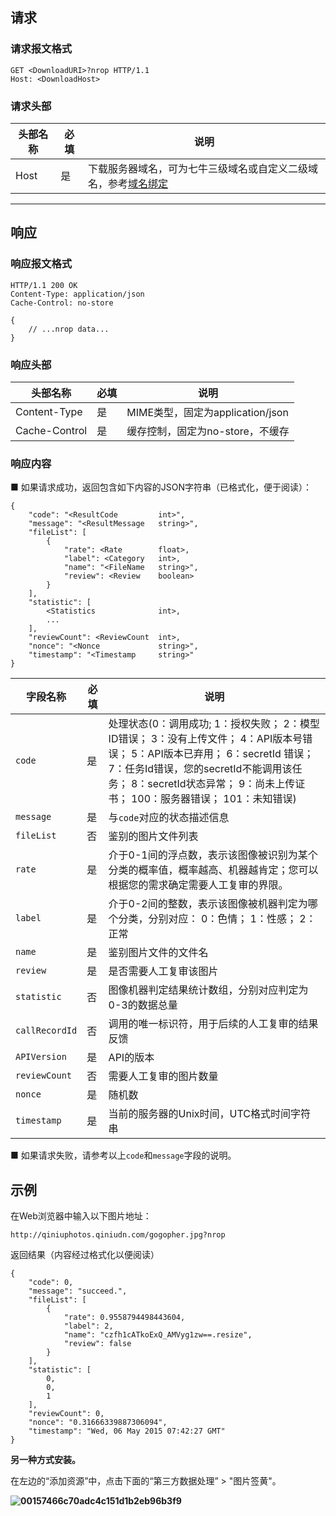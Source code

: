 ## 请求

### 请求报文格式

    GET <DownloadURI>?nrop HTTP/1.1
    Host: <DownloadHost>

### 请求头部

| 头部名称 | 必填 | 说明 |
| --- | --- | --- |
| Host | 是 | 下载服务器域名，可为七牛三级域名或自定义二级域名，参考[域名绑定](/fusion/manual/1367/) |

* * *

## 响应

### 响应报文格式

    HTTP/1.1 200 OK
    Content-Type: application/json
    Cache-Control: no-store
    
    {
        // ...nrop data...
    }

### 响应头部

| 头部名称 | 必填 | 说明 |
| --- | --- | --- |
| Content-Type | 是 | MIME类型，固定为application/json |
| Cache-Control | 是 | 缓存控制，固定为no-store，不缓存 |

### 响应内容

■ 如果请求成功，返回包含如下内容的JSON字符串（已格式化，便于阅读）：

    {
        "code": "<ResultCode         int>",
        "message": "<ResultMessage   string>",
        "fileList": [
            {
                "rate": <Rate        float>,
                "label": <Category   int>,
                "name": "<FileName   string>",
                "review": <Review    boolean>
            }
        ],
        "statistic": [
            <Statistics              int>,
            ...
        ],
        "reviewCount": <ReviewCount  int>,
        "nonce": "<Nonce             string>",
        "timestamp": "<Timestamp     string>"
    }


| 字段名称 | 必填 | 说明 |
| --- | --- | --- |
| `code` | 是 | 处理状态(0：调用成功; 1：授权失败； 2：模型ID错误； 3：没有上传文件； 4：API版本号错误； 5：API版本已弃用； 6：secretId 错误； 7：任务Id错误，您的secretId不能调用该任务； 8：secretId状态异常； 9：尚未上传证书； 100：服务器错误； 101：未知错误) |
| `message` | 是 | 与`code`对应的状态描述信息 |
| `fileList` | 否 | 鉴别的图片文件列表 |
| `rate` | 是 | 介于0-1间的浮点数，表示该图像被识别为某个分类的概率值，概率越高、机器越肯定；您可以根据您的需求确定需要人工复审的界限。 |
| `label` | 是 | 介于0-2间的整数，表示该图像被机器判定为哪个分类，分别对应： 0：色情； 1：性感； 2：正常 |
| `name` | 是 | 鉴别图片文件的文件名 |
| `review` | 是 | 是否需要人工复审该图片 |
| `statistic` | 否 | 图像机器判定结果统计数组，分别对应判定为0-3的数据总量 |
| `callRecordId` | 否 | 调用的唯一标识符，用于后续的人工复审的结果反馈 |
| `APIVersion` | 是 | API的版本 |
| `reviewCount` | 否 | 需要人工复审的图片数量 |
| `nonce` | 是 | 随机数 |
| `timestamp` | 是 | 当前的服务器的Unix时间，UTC格式时间字符串 |



■ 如果请求失败，请参考以上`code`和`message`字段的说明。

## 示例

在Web浏览器中输入以下图片地址：

    http://qiniuphotos.qiniudn.com/gogopher.jpg?nrop

返回结果（内容经过格式化以便阅读）

    {
        "code": 0,
        "message": "succeed.",
        "fileList": [
            {
                "rate": 0.9558794498443604,
                "label": 2,
                "name": "czfh1cATkoExQ_AMVyg1zw==.resize",
                "review": false
            }
        ],
        "statistic": [
            0,
            0,
            1
        ],
        "reviewCount": 0,
        "nonce": "0.31666339887306094",
        "timestamp": "Wed, 06 May 2015 07:42:27 GMT"
    }

**另一种方式安装。**

在左边的“添加资源”中，点击下面的“第三方数据处理” \> "图片签黄"。

**![00157466c70adc4c151d1b2eb96b3f9](https://oi2ix6x26.qnssl.com/attachments/download/695143/00157466c70adc4c151d1b2eb96b3f9/)**

